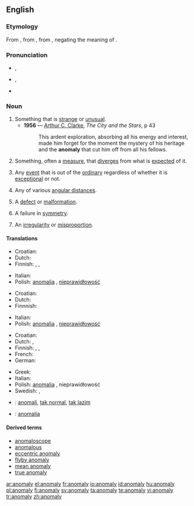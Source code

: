 ==English==

===Etymology===
From {{etyl|la}} {{term|anomalia}}, from {{etyl|grc}} {{term|sc=polytonic|ἀνωμαλία|tr=anomalia||irregularity, anomaly|lang=grc}}, from {{term|sc=polytonic|ἀνώμαλος|tr=anomalos||irregular, uneven|lang=grc}}, negating the meaning of {{term|ὠμαλος|tr=omalos|lang=grc}}.

===Pronunciation===
* {{a|UK}} {{IPA|/əˈnɒm.ə.lɪ/}}, {{SAMPA|1=/@"nQm=@=lI/}} <!--the 1= is needed due to the = signs in the argument-->
* {{a|US}} {{IPA|/əˈnɑm.ə.lɪ/}},  {{SAMPA|1=/@"nAm=@=lI/}}
* {{audio|en-us-anomaly.ogg|Audio (US)}}

===Noun===
{{en-noun|anomal|ies}}

# Something that is [[strange]] or [[unusual]].
#* '''1956''' — [[w:Arthur C. Clarke|Arthur C. Clarke]], ''The City and the Stars'', p 43
#*: This ardent exploration, absorbing all his energy and interest, made him forget for the moment the mystery of his heritage and the '''anomaly''' that cut him off from all his fellows.
# {{mostly|science|and|computing}} Something, often a [[measure]], that [[diverge]]s from what is [[expected]] of it.
# {{science}} Any [[event]] that is out of the [[ordinary]] regardless of whether it is [[exceptional]] or not.
# {{astronomy}} Any of various [[angular distance]]s.
# {{biology}} A [[defect]] or [[malformation]].
# {{quantum physics}} A failure in [[symmetry]].
# {{dated}} An [[irregularity]] or [[misproportion]].

====Translations====
{{trans-top|something that is strange or unusual}}
* Croatian: {{t-|hr|anomalija|f}}
* Dutch: {{t+|nl|anomalie|f}}
* Finnish: {{t|fi|anomalia}}, {{t|fi|poikkeavuus}}, {{t|fi|poikkeama}}
{{trans-mid}}
* Italian: {{t+|it|anomalia|f}}
* Polish: [[anomalia]] {{f}}, [[nieprawidłowość]] {{f}}
{{trans-bottom}}

{{trans-top|any event, big or small, out of the ordinary}}
* Croatian: {{t-|hr|anomalija|f}}
* Dutch: {{t+|nl|anomalie|f}}
* Finnnish: {{t|fi|poikkeama}}
{{trans-mid}}
* Italian: {{t+|it|anomalia|f}}
* Polish: [[anomalia]] {{f}}, [[nieprawidłowość]] {{f}}
{{trans-bottom}}

{{trans-top|dated: an irregularity or inconsistency}}
* Croatian: {{t-|hr|anomalija|f}}
* Dutch: {{t+|nl|anomalie|f}}, {{t-|nl|onregelmatigheid|f}}
* Finnish: {{t-|fi|säännöttömyys}}, {{t-|fi|epäsäännöllisyys}}, {{t-|fi|poikkeus}}
* French: {{t+|fr|anomalie|f}}
* German: {{t-|de|Anomalie|f}}
{{trans-mid}}
* Greek: {{t+|el|ανωμαλία|f|tr=anomalía}}
* Italian: {{t+|it|anomalia|f}}
* Polish: [[anomalia]] {{f}}, nieprawidłowość {{f}}
* Swedish: {{t+|sv|anomali|c}}, {{t-|sv|avvikelse|c}}
{{trans-bottom}}

{{checktrans-top}}
* {{ttbc|Indonesian}}: [[anomali]], [[tak normal]], [[tak lazim]]
{{checktrans-mid}}
* {{ttbc|Spanish}}: [[anomalía]]
{{checktrans-bottom}}

====Derived terms====
* [[anomaloscope]]
* [[anomalous]]
* [[eccentric anomaly]]
* [[flyby anomaly]]
* [[mean anomaly]]
* [[true anomaly]]

[[ar:anomaly]]
[[el:anomaly]]
[[fr:anomaly]]
[[io:anomaly]]
[[id:anomaly]]
[[hu:anomaly]]
[[pl:anomaly]]
[[fi:anomaly]]
[[sv:anomaly]]
[[ta:anomaly]]
[[te:anomaly]]
[[vi:anomaly]]
[[tr:anomaly]]
[[zh:anomaly]]